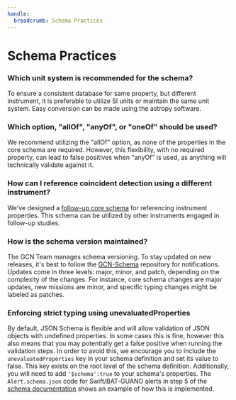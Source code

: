 ```yaml
---
handle:
  breadcrumb: Schema Practices
---
```



# Schema Practices

### Which unit system is recommended for the schema?

To ensure a consistent database for same property, but different instrument, it is preferable to utilize SI units or maintain the same unit system. Easy conversion can be made using the astropy software.

### Which option, "allOf", "anyOf", or "oneOf" should be used?

We recommend utilizing the "allOf" option, as none of the properties in the core schema are required. However, this flexibility, with no required property, can lead to false positives when "anyOf" is used, as anything will technically validate against it.

### How can I reference coincident detection using a different instrument?

We've designed a [follow-up core schema](https://github.com/nasa-gcn/gcn-schema/blob/main/gcn/notices/core/FollowUp.schema.json) for referencing instrument properties. This schema can be utilized by other instruments engaged in follow-up studies.

### How is the schema version maintained?

The GCN Team manages schema versioning. To stay updated on new releases, it's best to follow the [GCN-Schema](https://github.com/nasa-gcn/gcn-schema) repository for notifications. Updates come in three levels: major, minor, and patch, depending on the complexity of the changes. For instance, core schema changes are major updates, new missions are minor, and specific typing changes might be labeled as patches.

### Enforcing strict typing using unevaluatedProperties

By default, JSON Schema is flexible and will allow validation of JSON objects with undefined properties.
In some cases this is fine, however this also means that you may potentially get a false positive when
running the validation steps. In order to avoid this, we encourage you to include the `unevaluatedProperties` key in your schema definition and set its value to false. This key exists on the root level of the schema definition. Additionally, you will need to add `'$schema':true` to your schema's properties. The `Alert.schema.json` code for Swift/BAT-GUANO alerts in step 5 of the [schema documentation](/docs/producers/schema) shows an example of how this is implemented.
